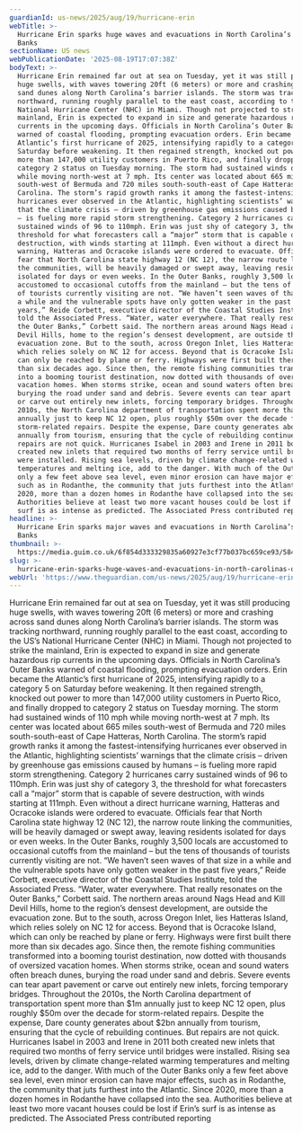 ```yaml
---
guardianId: us-news/2025/aug/19/hurricane-erin
webTitle: >-
  Hurricane Erin sparks huge waves and evacuations in North Carolina’s Outer
  Banks
sectionName: US news
webPublicationDate: '2025-08-19T17:07:38Z'
bodyText: >-
  Hurricane Erin remained far out at sea on Tuesday, yet it was still producing
  huge swells, with waves towering 20ft (6 meters) or more and crashing across
  sand dunes along North Carolina’s barrier islands. The storm was tracking
  northward, running roughly parallel to the east coast, according to the US’s
  National Hurricane Center (NHC) in Miami. Though not projected to strike the
  mainland, Erin is expected to expand in size and generate hazardous rip
  currents in the upcoming days. Officials in North Carolina’s Outer Banks
  warned of coastal flooding, prompting evacuation orders. Erin became the
  Atlantic’s first hurricane of 2025, intensifying rapidly to a category 5 on
  Saturday before weakening. It then regained strength, knocked out power to
  more than 147,000 utility customers in Puerto Rico, and finally dropped to
  category 2 status on Tuesday morning. The storm had sustained winds of 110 mph
  while moving north-west at 7 mph. Its center was located about 665 miles
  south-west of Bermuda and 720 miles south-south-east of Cape Hatteras, North
  Carolina. The storm’s rapid growth ranks it among the fastest-intensifying
  hurricanes ever observed in the Atlantic, highlighting scientists’ warnings
  that the climate crisis – driven by greenhouse gas emissions caused by humans
  – is fueling more rapid storm strengthening. Category 2 hurricanes carry
  sustained winds of 96 to 110mph. Erin was just shy of category 3, the
  threshold for what forecasters call a “major” storm that is capable of severe
  destruction, with winds starting at 111mph. Even without a direct hurricane
  warning, Hatteras and Ocracoke islands were ordered to evacuate. Officials
  fear that North Carolina state highway 12 (NC 12), the narrow route linking
  the communities, will be heavily damaged or swept away, leaving residents
  isolated for days or even weeks. In the Outer Banks, roughly 3,500 locals are
  accustomed to occasional cutoffs from the mainland – but the tens of thousands
  of tourists currently visiting are not. “We haven’t seen waves of that size in
  a while and the vulnerable spots have only gotten weaker in the past five
  years,” Reide Corbett, executive director of the Coastal Studies Institute,
  told the Associated Press. “Water, water everywhere. That really resonates on
  the Outer Banks,” Corbett said. The northern areas around Nags Head and Kill
  Devil Hills, home to the region’s densest development, are outside the
  evacuation zone. But to the south, across Oregon Inlet, lies Hatteras Island,
  which relies solely on NC 12 for access. Beyond that is Ocracoke Island, which
  can only be reached by plane or ferry. Highways were first built there more
  than six decades ago. Since then, the remote fishing communities transformed
  into a booming tourist destination, now dotted with thousands of oversized
  vacation homes. When storms strike, ocean and sound waters often breach dunes,
  burying the road under sand and debris. Severe events can tear apart pavement
  or carve out entirely new inlets, forcing temporary bridges. Throughout the
  2010s, the North Carolina department of transportation spent more than $1m
  annually just to keep NC 12 open, plus roughly $50m over the decade for
  storm-related repairs. Despite the expense, Dare county generates about $2bn
  annually from tourism, ensuring that the cycle of rebuilding continues. But
  repairs are not quick. Hurricanes Isabel in 2003 and Irene in 2011 both
  created new inlets that required two months of ferry service until bridges
  were installed. Rising sea levels, driven by climate change-related warming
  temperatures and melting ice, add to the danger. With much of the Outer Banks
  only a few feet above sea level, even minor erosion can have major effects,
  such as in Rodanthe, the community that juts furthest into the Atlantic. Since
  2020, more than a dozen homes in Rodanthe have collapsed into the sea.
  Authorities believe at least two more vacant houses could be lost if Erin’s
  surf is as intense as predicted. The Associated Press contributed reporting
headline: >-
  Hurricane Erin sparks major waves and evacuations in North Carolina’s Outer
  Banks
thumbnail: >-
  https://media.guim.co.uk/6f854d333329835a60927e3cf77b037bc659ce93/584_0_2916_2333/500.jpg
slug: >-
  hurricane-erin-sparks-huge-waves-and-evacuations-in-north-carolinas-outer-banks
webUrl: 'https://www.theguardian.com/us-news/2025/aug/19/hurricane-erin'
---
```

Hurricane Erin remained far out at sea on Tuesday, yet it was still producing huge swells, with waves towering 20ft (6 meters) or more and crashing across sand dunes along North Carolina’s barrier islands. The storm was tracking northward, running roughly parallel to the east coast, according to the US’s National Hurricane Center (NHC) in Miami. Though not projected to strike the mainland, Erin is expected to expand in size and generate hazardous rip currents in the upcoming days. Officials in North Carolina’s Outer Banks warned of coastal flooding, prompting evacuation orders. Erin became the Atlantic’s first hurricane of 2025, intensifying rapidly to a category 5 on Saturday before weakening. It then regained strength, knocked out power to more than 147,000 utility customers in Puerto Rico, and finally dropped to category 2 status on Tuesday morning. The storm had sustained winds of 110 mph while moving north-west at 7 mph. Its center was located about 665 miles south-west of Bermuda and 720 miles south-south-east of Cape Hatteras, North Carolina. The storm’s rapid growth ranks it among the fastest-intensifying hurricanes ever observed in the Atlantic, highlighting scientists’ warnings that the climate crisis – driven by greenhouse gas emissions caused by humans – is fueling more rapid storm strengthening. Category 2 hurricanes carry sustained winds of 96 to 110mph. Erin was just shy of category 3, the threshold for what forecasters call a “major” storm that is capable of severe destruction, with winds starting at 111mph. Even without a direct hurricane warning, Hatteras and Ocracoke islands were ordered to evacuate. Officials fear that North Carolina state highway 12 (NC 12), the narrow route linking the communities, will be heavily damaged or swept away, leaving residents isolated for days or even weeks. In the Outer Banks, roughly 3,500 locals are accustomed to occasional cutoffs from the mainland – but the tens of thousands of tourists currently visiting are not. “We haven’t seen waves of that size in a while and the vulnerable spots have only gotten weaker in the past five years,” Reide Corbett, executive director of the Coastal Studies Institute, told the Associated Press. “Water, water everywhere. That really resonates on the Outer Banks,” Corbett said. The northern areas around Nags Head and Kill Devil Hills, home to the region’s densest development, are outside the evacuation zone. But to the south, across Oregon Inlet, lies Hatteras Island, which relies solely on NC 12 for access. Beyond that is Ocracoke Island, which can only be reached by plane or ferry. Highways were first built there more than six decades ago. Since then, the remote fishing communities transformed into a booming tourist destination, now dotted with thousands of oversized vacation homes. When storms strike, ocean and sound waters often breach dunes, burying the road under sand and debris. Severe events can tear apart pavement or carve out entirely new inlets, forcing temporary bridges. Throughout the 2010s, the North Carolina department of transportation spent more than $1m annually just to keep NC 12 open, plus roughly $50m over the decade for storm-related repairs. Despite the expense, Dare county generates about $2bn annually from tourism, ensuring that the cycle of rebuilding continues. But repairs are not quick. Hurricanes Isabel in 2003 and Irene in 2011 both created new inlets that required two months of ferry service until bridges were installed. Rising sea levels, driven by climate change-related warming temperatures and melting ice, add to the danger. With much of the Outer Banks only a few feet above sea level, even minor erosion can have major effects, such as in Rodanthe, the community that juts furthest into the Atlantic. Since 2020, more than a dozen homes in Rodanthe have collapsed into the sea. Authorities believe at least two more vacant houses could be lost if Erin’s surf is as intense as predicted. The Associated Press contributed reporting
